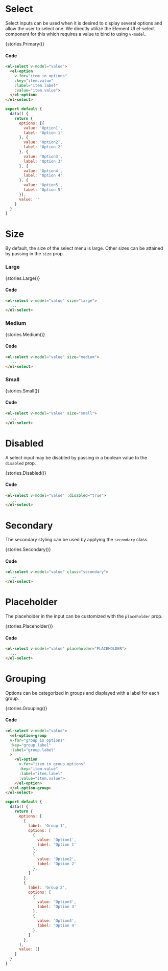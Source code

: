 
<Meta title="Components/Select" />

# Select
Select inputs can be used when it is desired to display several options and allow the user to select one. 
We directly utilize the Element UI el-select component for this which requires a value to bind to using `v-model`.

<Story name="Normal">{stories.Primary()}</Story>

#### Code
```html
<el-select v-model="value">
  <el-option
    v-for="item in options"
    :key="item.value"
    :label="item.label"
    :value="item.value">
  </el-option>
</el-select>
```

```js
export default {
  data() {
    return {
      options: [{
        value: 'Option1',
        label: 'Option 1'
      }, {
        value: 'Option2',
        label: 'Option 2'
      }, {
        value: 'Option3',
        label: 'Option 3'
      }, {
        value: 'Option4',
        label: 'Option 4'
      }, {
        value: 'Option5',
        label: 'Option 5'
      }],
      value: ''
    }
  }
}
```

# Size
By default, the size of the select menu is large. Other sizes can be attained by passing in the `size` prop.

### Large
<Story name="Large">{stories.Large()}</Story>

#### Code
```html
<el-select v-model="value" size="large">
  ...
</el-select>
```

### Medium
<Story name="Medium">{stories.Medium()}</Story>

#### Code
```html
<el-select v-model="value" size="medium">
  ...
</el-select>
```

### Small
<Story name="Small">{stories.Small()}</Story>

#### Code
```html
<el-select v-model="value" size="small">
  ...
</el-select>
```

# Disabled
A select input may be disabled by passing in a boolean value to the `disabled` prop.

<Story name="Disabled">{stories.Disabled()}</Story>

#### Code
```html
<el-select v-model="value" :disabled="true">
  ...
</el-select>
```

# Secondary
The secondary styling can be used by applying the `secondary` class.

<Story name="Secondary">{stories.Secondary()}</Story>

#### Code
```html
<el-select v-model="value" class="secondary">
  ...
</el-select>
```

# Placeholder
The placeholder in the input can be customized with the `placeholder` prop.

<Story name="Placeholder">{stories.Placeholder()}</Story>

#### Code
```html
<el-select v-model="value" placeholder="PLACEHOLDER">
  ...
</el-select>
```

# Grouping
Options can be categorized in groups and displayed with a label for each group.

<Story name="Grouping">{stories.Grouping()}</Story>

#### Code
```html
<el-select v-model="value">
  <el-option-group
  v-for="group in options"
  :key="group.label"
  :label="group.label"
  >
    <el-option
      v-for="item in group.options"
      :key="item.value"
      :label="item.label"
      :value="item.value">
    </el-option>
  </el-option-group>
</el-select>
```

```js
export default {
  data() {
    return {
      options: [
        {
          label: 'Group 1',
          options: [
            {
              value: 'Option1',
              label: 'Option 1'
            },
            {
              value: 'Option2',
              label: 'Option 2'
            },
          ]
        },
        {
          label: 'Group 2',
          options: [
            {
              value: 'Option3',
              label: 'Option 3'
            },
            {
              value: 'Option4',
              label: 'Option 4'
            },
          ]
        },
      ],
      value: []
    }
  }
}
```

